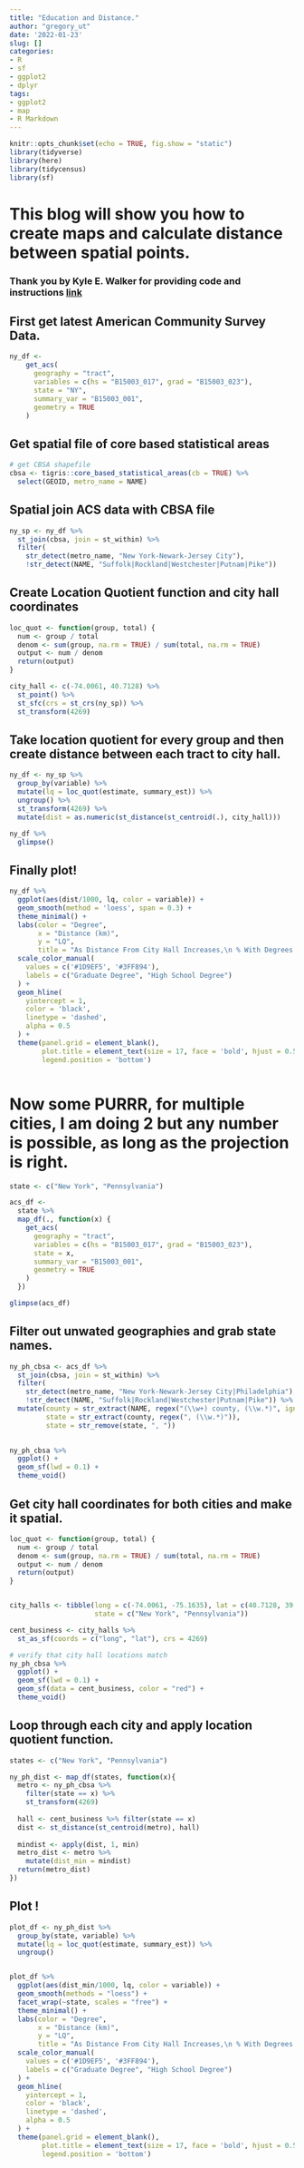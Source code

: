 ```yaml
---
title: "Education and Distance."
author: "gregory_ut"
date: '2022-01-23'
slug: []
categories:
- R
- sf
- ggplot2
- dplyr
tags:
- ggplot2
- map
- R Markdown
---
```




```r
knitr::opts_chunk$set(echo = TRUE, fig.show = "static")
library(tidyverse)
library(here)
library(tidycensus)
library(sf)
```

# This blog will show you how to create maps and calculate distance between spatial points.

### Thank you by Kyle E. Walker for providing code and instructions [link](https://link.springer.com/article/10.1007/s40980-018-0042-7)


## First get latest American Community Survey Data.
```r

ny_df <-
    get_acs(
      geography = "tract",
      variables = c(hs = "B15003_017", grad = "B15003_023"),
      state = "NY",
      summary_var = "B15003_001",
      geometry = TRUE
    )
```

## Get spatial file of core based statistical areas
```r
# get CBSA shapefile
cbsa <- tigris::core_based_statistical_areas(cb = TRUE) %>%
  select(GEOID, metro_name = NAME)
```

## Spatial join ACS data with CBSA file
```r

ny_sp <- ny_df %>%
  st_join(cbsa, join = st_within) %>%
  filter(
    str_detect(metro_name, "New York-Newark-Jersey City"),
    !str_detect(NAME, "Suffolk|Rockland|Westchester|Putnam|Pike"))
```

## Create Location Quotient function and city hall coordinates
```r
loc_quot <- function(group, total) {
  num <- group / total
  denom <- sum(group, na.rm = TRUE) / sum(total, na.rm = TRUE)
  output <- num / denom
  return(output)
}

city_hall <- c(-74.0061, 40.7128) %>%
  st_point() %>%
  st_sfc(crs = st_crs(ny_sp)) %>%
  st_transform(4269)

```

## Take location quotient for every group and then create distance between each tract to city hall.
```r
ny_df <- ny_sp %>%
  group_by(variable) %>%
  mutate(lq = loc_quot(estimate, summary_est)) %>%
  ungroup() %>%
  st_transform(4269) %>%
  mutate(dist = as.numeric(st_distance(st_centroid(.), city_hall)))

ny_df %>%
  glimpse()

```

## Finally plot!
```r

ny_df %>%
  ggplot(aes(dist/1000, lq, color = variable)) +
  geom_smooth(method = 'loess', span = 0.3) +
  theme_minimal() +
  labs(color = "Degree",
       x = "Distance (km)",
       y = "LQ",
       title = "As Distance From City Hall Increases,\n % With Degrees Fluctuates.") +
  scale_color_manual(
    values = c('#1D9EF5', '#3FF894'),
    labels = c("Graduate Degree", "High School Degree")
  ) +
  geom_hline(
    yintercept = 1,
    color = 'black',
    linetype = 'dashed',
    alpha = 0.5
  ) +
  theme(panel.grid = element_blank(),
        plot.title = element_text(size = 17, face = 'bold', hjust = 0.5),
        legend.position = 'bottom')



```

# Now some PURRR, for multiple cities, I am doing 2 but any number is possible, as long as the projection is right.
```r

state <- c("New York", "Pennsylvania")

acs_df <-
  state %>%
  map_df(., function(x) {
    get_acs(
      geography = "tract",
      variables = c(hs = "B15003_017", grad = "B15003_023"),
      state = x,
      summary_var = "B15003_001",
      geometry = TRUE
    )
  })

glimpse(acs_df)
```

## Filter out unwated geographies and grab state names. 
```r
ny_ph_cbsa <- acs_df %>%
  st_join(cbsa, join = st_within) %>%
  filter(
    str_detect(metro_name, "New York-Newark-Jersey City|Philadelphia"),
    !str_detect(NAME, "Suffolk|Rockland|Westchester|Putnam|Pike")) %>%
  mutate(county = str_extract(NAME, regex("(\\w+) county, (\\w.*)", ignore_case = TRUE)),
         state = str_extract(county, regex(", (\\w.*)")),
         state = str_remove(state, ", ")) 
  

ny_ph_cbsa %>%
  ggplot() +
  geom_sf(lwd = 0.1) +
  theme_void()

```

## Get city hall coordinates for both cities and make it spatial. 
```r
loc_quot <- function(group, total) {
  num <- group / total
  denom <- sum(group, na.rm = TRUE) / sum(total, na.rm = TRUE)
  output <- num / denom
  return(output)
}


city_halls <- tibble(long = c(-74.0061, -75.1635), lat = c(40.7128, 39.9528),
                     state = c("New York", "Pennsylvania"))

cent_business <- city_halls %>% 
  st_as_sf(coords = c("long", "lat"), crs = 4269)

# verify that city hall locations match
ny_ph_cbsa %>%
  ggplot() +
  geom_sf(lwd = 0.1) +
  geom_sf(data = cent_business, color = "red") +
  theme_void()

```

## Loop through each city and apply location quotient function.
```r
states <- c("New York", "Pennsylvania")

ny_ph_dist <- map_df(states, function(x){
  metro <- ny_ph_cbsa %>%
    filter(state == x) %>%
    st_transform(4269)
  
  hall <- cent_business %>% filter(state == x)
  dist <- st_distance(st_centroid(metro), hall)
  
  mindist <- apply(dist, 1, min)
  metro_dist <- metro %>%
    mutate(dist_min = mindist) 
  return(metro_dist)
})

```


## Plot !
```r
plot_df <- ny_ph_dist %>%
  group_by(state, variable) %>%
  mutate(lq = loc_quot(estimate, summary_est)) %>%
  ungroup()


plot_df %>%
  ggplot(aes(dist_min/1000, lq, color = variable)) +
  geom_smooth(methods = "loess") +
  facet_wrap(~state, scales = "free") +
  theme_minimal() +
  labs(color = "Degree",
       x = "Distance (km)",
       y = "LQ",
       title = "As Distance From City Hall Increases,\n % With Degrees Fluctuates.") +
  scale_color_manual(
    values = c('#1D9EF5', '#3FF894'),
    labels = c("Graduate Degree", "High School Degree")
  ) +
  geom_hline(
    yintercept = 1,
    color = 'black',
    linetype = 'dashed',
    alpha = 0.5
  ) +
  theme(panel.grid = element_blank(),
        plot.title = element_text(size = 17, face = 'bold', hjust = 0.5),
        legend.position = 'bottom')




```


